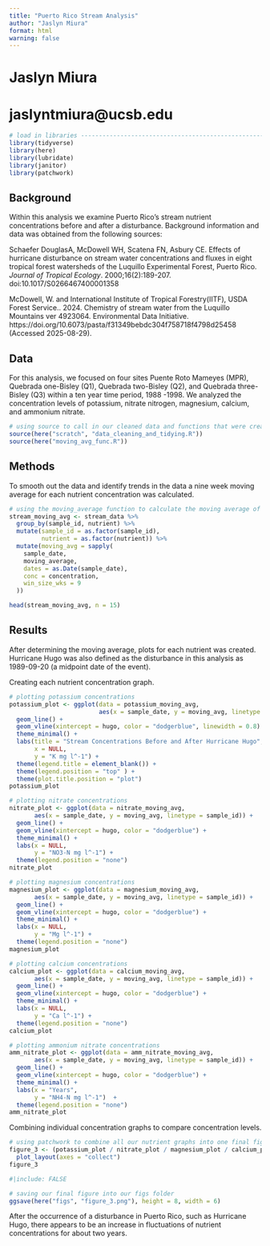 ```yaml
---
title: "Puerto Rico Stream Analysis"
author: "Jaslyn Miura"
format: html
warning: false
---
```


# Jaslyn Miura

# jaslyntmiura\@ucsb.edu

```r
# load in libraries ------------------------------------------------------------
library(tidyverse)
library(here)
library(lubridate)
library(janitor)
library(patchwork)
```

## Background

Within this analysis we examine Puerto Rico's stream nutrient concentrations before and after a disturbance. Background information and data was obtained from the following sources:

Schaefer DouglasA, McDowell WH, Scatena FN, Asbury CE. Effects of hurricane disturbance on stream water concentrations and fluxes in eight tropical forest watersheds of the Luquillo Experimental Forest, Puerto Rico. *Journal of Tropical Ecology*. 2000;16(2):189-207. doi:10.1017/S0266467400001358

McDowell, W. and International Institute of Tropical Forestry(IITF), USDA Forest Service.. 2024. Chemistry of stream water from the Luquillo Mountains ver 4923064. Environmental Data Initiative. https://doi.org/10.6073/pasta/f31349bebdc304f758718f4798d25458 (Accessed 2025-08-29).

## Data

For this analysis, we focused on four sites Puente Roto Mameyes (MPR), Quebrada one-Bisley (Q1), Quebrada two-Bisley (Q2), and Quebrada three-Bisley (Q3) within a ten year time period, 1988 -1998. We analyzed the concentration levels of potassium, nitrate nitrogen, magnesium, calcium, and ammonium nitrate.

```r
# using source to call in our cleaned data and functions that were created in a separate R script
source(here("scratch", "data_cleaning_and_tidying.R"))
source(here("moving_avg_func.R"))

```

## Methods

To smooth out the data and identify trends in the data a nine week moving average for each nutrient concentration was calculated.

```r
# using the moving_average function to calculate the moving average of concentrations
stream_moving_avg <- stream_data %>% 
  group_by(sample_id, nutrient) %>% 
  mutate(sample_id = as.factor(sample_id),
         nutrient = as.factor(nutrient)) %>% 
  mutate(moving_avg = sapply(
    sample_date,
    moving_average,
    dates = as.Date(sample_date),
    conc = concentration,
    win_size_wks = 9
  ))

head(stream_moving_avg, n = 15)
```

## Results

After determining the moving average, plots for each nutrient was created. Hurricane Hugo was also defined as the disturbance in this analysis as 1989-09-20 (a midpoint date of the event).

Creating each nutrient concentration graph.

```r

# plotting potassium concentrations
potassium_plot <- ggplot(data = potassium_moving_avg,
                         aes(x = sample_date, y = moving_avg, linetype = sample_id)) +
  geom_line() +
  geom_vline(xintercept = hugo, color = "dodgerblue", linewidth = 0.8) +
  theme_minimal() + 
  labs(title = "Stream Concentrations Before and After Hurricane Hugo",
       x = NULL,
       y = "K mg l^-1") + 
  theme(legend.title = element_blank()) +
  theme(legend.position = "top" ) +
  theme(plot.title.position = "plot")
potassium_plot

# plotting nitrate concentrations
nitrate_plot <- ggplot(data = nitrate_moving_avg,
       aes(x = sample_date, y = moving_avg, linetype = sample_id)) +
  geom_line() +
  geom_vline(xintercept = hugo, color = "dodgerblue") +
  theme_minimal() + 
  labs(x = NULL,
       y = "NO3-N mg l^-1") +
  theme(legend.position = "none")
nitrate_plot

# plotting magnesium concentrations
magnesium_plot <- ggplot(data = magnesium_moving_avg,
       aes(x = sample_date, y = moving_avg, linetype = sample_id)) +
  geom_line() +
  geom_vline(xintercept = hugo, color = "dodgerblue") +
  theme_minimal() +
  labs(x = NULL,
       y = "Mg l^-1") + 
  theme(legend.position = "none")
magnesium_plot

# plotting calcium concentrations
calcium_plot <- ggplot(data = calcium_moving_avg,
       aes(x = sample_date, y = moving_avg, linetype = sample_id)) +
  geom_line() + 
  geom_vline(xintercept = hugo, color = "dodgerblue") +
  theme_minimal() +
  labs(x = NULL,
       y = "Ca l^-1") + 
  theme(legend.position = "none")
calcium_plot

# plotting ammonium nitrate concentrations
amm_nitrate_plot <- ggplot(data = amm_nitrate_moving_avg,
       aes(x = sample_date, y = moving_avg, linetype = sample_id)) +
  geom_line() + 
  geom_vline(xintercept = hugo, color = "dodgerblue") +
  theme_minimal() +
  labs(x = "Years",
       y = "NH4-N mg l^-1")  +
  theme(legend.position = "none")
amm_nitrate_plot

```

Combining individual concentration graphs to compare concentration levels.

```r

# using patchwork to combine all our nutrient graphs into one final figure
figure_3 <- (potassium_plot / nitrate_plot / magnesium_plot / calcium_plot / amm_nitrate_plot) + 
  plot_layout(axes = "collect")
figure_3

```

```r
#|include: FALSE

# saving our final figure into our figs folder
ggsave(here("figs", "figure_3.png"), height = 8, width = 6)

```

After the occurrence of a disturbance in Puerto Rico, such as Hurricane Hugo, there appears to be an increase in fluctuations of nutrient concentrations for about two years.
